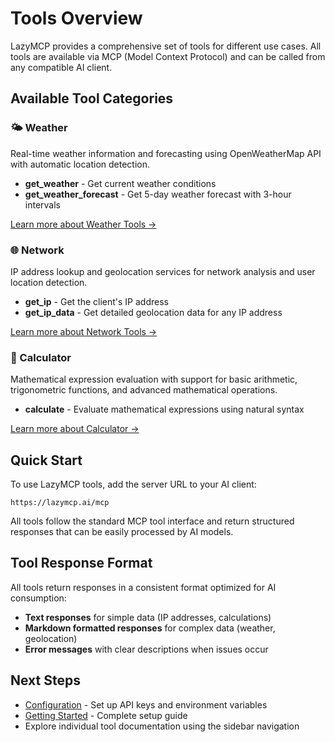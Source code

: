 # Tools Overview

LazyMCP provides a comprehensive set of tools for different use cases. All tools are available via MCP (Model Context Protocol) and can be called from any compatible AI client.

## Available Tool Categories

### 🌤️ Weather
Real-time weather information and forecasting using OpenWeatherMap API with automatic location detection.

- **get_weather** - Get current weather conditions
- **get_weather_forecast** - Get 5-day weather forecast with 3-hour intervals

[Learn more about Weather Tools →](/tools/weather)

### 🌐 Network
IP address lookup and geolocation services for network analysis and user location detection.

- **get_ip** - Get the client's IP address
- **get_ip_data** - Get detailed geolocation data for any IP address

[Learn more about Network Tools →](/tools/network)

### 🧮 Calculator
Mathematical expression evaluation with support for basic arithmetic, trigonometric functions, and advanced mathematical operations.

- **calculate** - Evaluate mathematical expressions using natural syntax

[Learn more about Calculator →](/tools/calculator)

## Quick Start

To use LazyMCP tools, add the server URL to your AI client:

```
https://lazymcp.ai/mcp
```

All tools follow the standard MCP tool interface and return structured responses that can be easily processed by AI models.

## Tool Response Format

All tools return responses in a consistent format optimized for AI consumption:

- **Text responses** for simple data (IP addresses, calculations)  
- **Markdown formatted responses** for complex data (weather, geolocation)
- **Error messages** with clear descriptions when issues occur

## Next Steps

- [Configuration](/configuration) - Set up API keys and environment variables
- [Getting Started](/getting-started) - Complete setup guide
- Explore individual tool documentation using the sidebar navigation